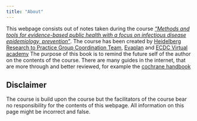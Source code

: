 ```yaml
---
title: "About"
---
```


This webpage consists out of notes taken during the course [_"Methods and tools for evidence-based public health with a focus on infectious disease epidemiology, prevention"_](https://eva.ecdc.europa.eu/course/view.php?id=794). 
  The course has been created by [Heidelberg Research to Practice Group Coordination Team](https://www.klinikum.uni-heidelberg.de/heidelberger-institut-fuer-global-health/teaching/teaching-1/short-courses/heidelberg-research-to-practice-group), [Evaplan](https://www.evaplan.org/) and [ECDC Virtual academy](https://eva.ecdc.europa.eu/)
  The purpose of this book is to remind the future self of the author on the contents of the course. There are many guides in the internet, that are more through and better reviewed, for example the [cochrane handbook](https://training.cochrane.org/handbook/current)
  
  
## Disclaimer
The course is build upon the course but the facilitators of the course bear no responsibility for the contents of this webpage. All information on this page might be incorrect and false.